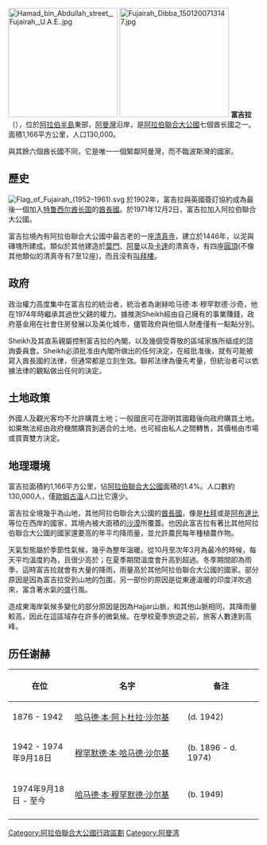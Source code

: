 {{NoteTA
|G1=地名
|1=zh-cn:富查伊拉;zh-tw:富吉拉;
|2=zh:叫拜樓; zh-hans:宣礼塔; zh-hant:叫拜樓;
}}
{{Infobox settlement 
|official_name    = 富吉拉
|name             =富吉拉
|native_name      = الفجيرة
|settlement_type  = [[酋長國|酋長國]]
|image_skyline    = 
|imagesize        = 252
|image_caption    = 
|image_flag       = Flag of Fujairah (1952–1961).svg
|image_shield    = Emblem of the United Arab Emirates.svg
|image_map        = Fujairah in United Arab Emirates.svg
|map_alt          = 
|map_caption      = 位置
|coordinates_region = AE
|subdivision_type1=國家
|subdivision_name1={{flag|United Arab Emirates}}
|subdivision_type2=[[阿拉伯联合酋长国行政区划|酋长国]]
|subdivision_name2={{flag|Fujairah}}
|leader_title     = [[谢赫_(称号)|谢赫]]
|leader_name      = {{link-en|哈马德·本·穆罕默德·阿勒沙尔基|Hamad bin Mohammed Al Sharqi}}
|leader_title1 = 王儲
|leader_name1 = {{link-en|穆罕默德·本·哈马德·本·穆罕默德·阿勒沙尔基|Mohammed bin Hamad bin Mohammed Al Sharqi}}
|area_magnitude   = 
|area_metro_km2   = 
|area_footnotes   = 
|population_as_of = 2006 
|population_metro = 130,000 
|population_density_km2 = 1150 
|population_density_sq_mi = 
|population_footnotes = 
|utc_offset       = +4 
|timezone = UAE standard time
|latd=25 |latm=16 |lats= |latNS=N 
|longd=56 |longm=20 |longs= | longEW=E|coordinates_display=d 
|latitude=25°16?N |longitude=55°20?E 
|website          = [https://web.archive.org/web/20070928114425/http://www.fujairah.ae/ Fujairah]
|footnotes        = 
}}
[[File:Hamad_bin_Abdullah_street,_Fujairah,_U.A.E..jpg|220px]]
[[File:Fujairah_Dibba_1501200713147.jpg|220px]]
'''富吉拉'''（{{lang-ar|الفجيرة}}），位於[[阿拉伯半島|阿拉伯半島]]東部，[[阿曼灣|阿曼灣]]沿岸，是[[阿拉伯聯合大公國|阿拉伯聯合大公國]]七個酋长國之一。面積1,166平方公里，人口130,000。

與其餘六個酋长國不同，它是唯一一個緊鄰阿曼灣，而不臨波斯灣的國家。

==歷史==
[[File:Flag_of_Fujairah_(1952–1961).svg|thumb]]
於1902年，富吉拉與英國簽訂協約成為最後一個加入[[特鲁西尔酋长国|特鲁西尔酋长国]]的[[酋長國|酋長國]]。於1971年12月2日，富吉拉加入阿拉伯聯合大公國。

富吉拉境內有阿拉伯聯合大公國中最古老的一座[[清真寺|清真寺]]，建立於1446年，以泥與磚塊所建成。類似於其他建造於[[葉門|葉門]]、[[阿曼|阿曼]]以及[[卡達|卡達]]的清真寺，{{le|Al Bidyah清真寺|Al Badiyah Mosque}}有四座[[圓頂|圓頂]](不像其他類似的清真寺有7至12座)，而且沒有[[叫拜樓|叫拜樓]]。

==政府==
政治權力高度集中在富吉拉的統治者，統治者為谢赫哈马德·本·穆罕默德·沙奇，他在1974年時繼承其過世父親的權力。據推測Sheikh經由自己擁有的事業賺錢，政府基金用在社會住房發展以及美化城市，儘管政府與他個人財產僅有一點點分別。

Sheikh及其直系親屬控制富吉拉的內閣，以及幾個受尊敬的區域家族所組成的諮詢委員會。Sheikh必須批准由內閣所做出的任何決定，在經批准後，就有可能被寫入酋長國的法律，但通常都是立刻生效。聯邦法律為優先考量，但統治者可以依據法律的觀點做出任何的決定。

==土地政策==
外國人及觀光客均不允許購買土地；一般國民可在證明其國籍後向政府購買土地。如果無法經由政府機關購買到適合的土地，也可經由私人之間轉售，其價格由市場或買賣雙方決定。
==地理環境==
富吉拉面積約1,166平方公里，佔[[阿拉伯聯合大公國|阿拉伯聯合大公國]]面積的1.4%。人口數約130,000人，僅[[歐姆古溫|歐姆古溫]]人口比它還少。

富吉拉全境幾乎為山地，其他阿拉伯聯合大公國的[[酋長國|酋長國]]，像是[[杜拜|杜拜]]或是[[阿布達比|阿布達比]]等位在西岸的國家，其境內被大面積的[[沙漠|沙漠]]所覆蓋。也因此富吉拉有著比其他阿拉伯聯合大公國的國家還要高的年平均降雨量，並允許農民每年種植農作物。

天氣型態屬於季節性氣候，幾乎為整年溫暖。從10月至次年3月為最冷的時候，每天平均溫度約為{{convert|25|C|F}}，且很少高於{{convert|30|C|F}}；在夏季期間溫度會升高到超過{{convert|40|C|F}}。冬季期間即為雨季，這時富吉拉就會有大量的降雨，雨量高於其他阿拉伯聯合大公國的國家。部分原因是因為富吉拉受到山地的包圍，另一部份的原因是從東邊溫暖的印度洋吹過來，富含著水氣的盛行風。

造成東海岸氣候多變化的部分原因是因為Hajjar山脈，和其他山脈相同，其降雨量較高，因此在這區域存在許多的微氣候。在學校夏季旅遊之前，旅客人數達到高峰。

{{Weather box
|location = Fujairah
|metric first = Yes
|single line = Yes
|temperature colour = pastel
|Jan record high C = 31
|Feb record high C = 32
|Mar record high C = 37
|Apr record high C = 42
|May record high C = 45
|Jun record high C = 46
|Jul record high C = 47
|Aug record high C = 48
|Sep record high C = 44
|Oct record high C = 41
|Nov record high C = 36
|Dec record high C = 31
|year record high C = 48
|Jan high C = 23
|Feb high C = 25
|Mar high C = 28
|Apr high C = 33
|May high C = 38
|Jun high C = 40
|Jul high C = 41
|Aug high C = 42
|Sep high C = 39
|Oct high C = 36
|Nov high C = 31
|Dec high C = 26
|Year high C = 33
|Jan low C = 12
|Feb low C = 13
|Mar low C = 16
|Apr low C = 19
|May low C = 23
|Jun low C = 26
|Jul low C = 29
|Aug low C = 29
|Sep low C = 25
|Oct low C = 21
|Nov low C = 16
|Dec low C = 14
|Year low C = 21
|Jan record low C = 5
|Feb record low C = 6
|Mar record low C = 7
|Apr record low C = 9
|May record low C = 12
|Jun record low C = 15
|Jul record low C = 18
|Aug record low C = 21
|Sep record low C = 23
|Oct record low C = 18
|Nov record low C = 12
|Dec record low C = 7
|year record low C = 5
|precipitation colour = green
|Jan precipitation mm = 11
|Feb precipitation mm = 35
|Mar precipitation mm = 25
|Apr precipitation mm = 8
|May precipitation mm = 2
|Jun precipitation mm = 0
|Jul precipitation mm = 0
|Aug precipitation mm = 0
|Sep precipitation mm = 1
|Oct precipitation mm = 2
|Nov precipitation mm = 6
|Dec precipitation mm = 12
|Year precipitation mm = 102
|source= weather2travel
|date=May 2012}}

==历任谢赫==
{|  class=prettytable
!  width="25%" | 在位
!  width="45%" | 名字
!  width="30%" | 备注
|- 
| 1876 - 1942 
| [[哈马德·本·阿卜杜拉·沙尔基|哈马德·本·阿卜杜拉·沙尔基]]
| (d. 1942)
|- 
| 1942 - 1974年9月18日
| [[穆罕默德·本·哈马德·沙尔基|穆罕默德·本·哈马德·沙尔基]]
| (b. 1896 - d. 1974)
|-
| 1974年9月18日 - 至今 
| [[哈马德·本·穆罕默德·沙尔基|哈马德·本·穆罕默德·沙尔基]]
| (b. 1949)
|- 
|}

{{阿拉伯联合酋长国行政区划}}

{{Authority control}}
[[Category:阿拉伯聯合大公國行政區劃|Category:阿拉伯聯合大公國行政區劃]]
[[Category:阿曼湾|Category:阿曼湾]]